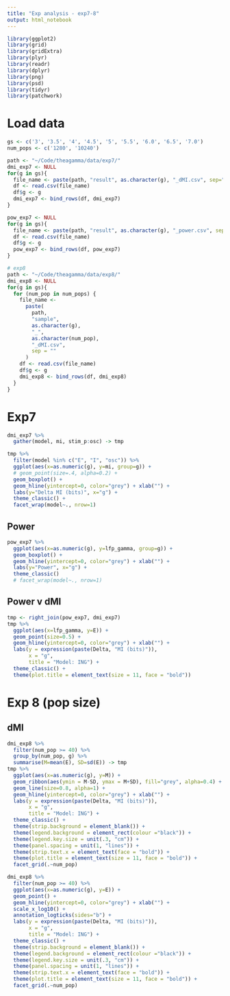 ```yaml
---
title: "Exp analysis - exp7-8"
output: html_notebook
---
```


```r
library(ggplot2)
library(grid)
library(gridExtra)
library(plyr)
library(readr)
library(dplyr)
library(png)
library(psd)
library(tidyr)
library(patchwork)
```

# Load data
```r
gs <- c('3', '3.5', '4', '4.5', '5', '5.5', '6.0', '6.5', '7.0')
num_pops <- c('1280', '10240')

path <- "~/Code/theagamma/data/exp7/"
dmi_exp7 <- NULL
for(g in gs){
  file_name <- paste(path, "result", as.character(g), "_dMI.csv", sep="")
  df <- read.csv(file_name)
  df$g <- g
  dmi_exp7 <- bind_rows(df, dmi_exp7)
}

pow_exp7 <- NULL
for(g in gs){
  file_name <- paste(path, "result", as.character(g), "_power.csv", sep="")
  df <- read.csv(file_name)
  df$g <- g
  pow_exp7 <- bind_rows(df, pow_exp7)
}

# exp8
path <- "~/Code/theagamma/data/exp8/"
dmi_exp8 <- NULL
for(g in gs){
  for (num_pop in num_pops) {
    file_name <-
      paste(
        path,
        "sample",
        as.character(g),
        "_",
        as.character(num_pop),
        "_dMI.csv",
        sep = ""
      )
    df <- read.csv(file_name)
    df$g <- g
    dmi_exp8 <- bind_rows(df, dmi_exp8)
  }
}
```

# Exp7 
```r
dmi_exp7 %>% 
  gather(model, mi, stim_p:osc) -> tmp

tmp %>% 
  filter(model %in% c("E", "I", "osc")) %>%
  ggplot(aes(x=as.numeric(g), y=mi, group=g)) +
  # geom_point(size=.4, alpha=0.2) +
  geom_boxplot() +
  geom_hline(yintercept=0, color="grey") + xlab("") +
  labs(y="Delta MI (bits)", x="g") +
  theme_classic() +
  facet_wrap(model~., nrow=1) 
```

## Power
```r
pow_exp7 %>% 
  ggplot(aes(x=as.numeric(g), y=lfp_gamma, group=g)) +
  geom_boxplot() +
  geom_hline(yintercept=0, color="grey") + xlab("") +
  labs(y="Power", x="g") +
  theme_classic() 
  # facet_wrap(model~., nrow=1) 
```

## Power v dMI
```r
tmp <- right_join(pow_exp7, dmi_exp7)
tmp %>% 
  ggplot(aes(x=lfp_gamma, y=E)) +
  geom_point(size=0.5) +
  geom_hline(yintercept=0, color="grey") + xlab("") +
  labs(y = expression(paste(Delta, "MI (bits)")),
       x = "g",
       title = "Model: ING") +
  theme_classic() +
  theme(plot.title = element_text(size = 11, face = "bold")) 
```

# Exp 8 (pop size)
## dMI 
```r
dmi_exp8 %>% 
  filter(num_pop >= 40) %>% 
  group_by(num_pop, g) %>% 
  summarise(M=mean(E), SD=sd(E)) -> tmp
tmp %>% 
  ggplot(aes(x=as.numeric(g), y=M)) +
  geom_ribbon(aes(ymin = M-SD, ymax = M+SD), fill="grey", alpha=0.4) +
  geom_line(size=0.8, alpha=1) +
  geom_hline(yintercept=0, color="grey") + xlab("") +
  labs(y = expression(paste(Delta, "MI (bits)")),
       x = "g",
       title = "Model: ING") +
  theme_classic() +
  theme(strip.background = element_blank()) +
  theme(legend.background = element_rect(colour ="black")) +
  theme(legend.key.size = unit(.3, "cm")) +
  theme(panel.spacing = unit(1, "lines")) +
  theme(strip.text.x = element_text(face = "bold")) +
  theme(plot.title = element_text(size = 11, face = "bold")) +
  facet_grid(.~num_pop) 
```
```r
dmi_exp8 %>% 
  filter(num_pop >= 40) %>% 
  ggplot(aes(x=as.numeric(g), y=E)) +
  geom_point() +
  geom_hline(yintercept=0, color="grey") + xlab("") +
  scale_x_log10() +
  annotation_logticks(sides="b") + 
  labs(y = expression(paste(Delta, "MI (bits)")),
       x = "g",
       title = "Model: ING") +
  theme_classic() +
  theme(strip.background = element_blank()) +
  theme(legend.background = element_rect(colour ="black")) +
  theme(legend.key.size = unit(.3, "cm")) +
  theme(panel.spacing = unit(1, "lines")) +
  theme(strip.text.x = element_text(face = "bold")) +
  theme(plot.title = element_text(size = 11, face = "bold")) +
  facet_grid(.~num_pop)
```
